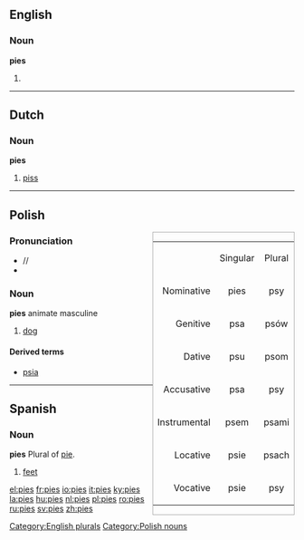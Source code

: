 ==English==

===Noun===
'''pies'''

# {{plural of|[[pie]]}}

[[Category:English plurals]]
----

==Dutch==

===Noun===
'''pies'''

# {{slang}} [[piss]]

----

==Polish==
<div class="noprint" style="clear: right; border: solid #aaa 1px; float: right;">
{|border="1"

|-
| 
|align=center|Singular
|align=center|Plural

|-
|align=right|Nominative
!align=center|pies
!align=center|psy

|-
|align=right|Genitive
!align=center|psa
!align=center|psów

|-
|align=right|Dative
!align=center|psu
!align=center|psom

|-
|align=right|Accusative
!align=center|psa
!align=center|psy

|-
|align=right|Instrumental
!align=center|psem
!align=center|psami

|-
|align=right|Locative
!align=center|psie
!align=center|psach

|-
|align=right|Vocative
!align=center|psie
!align=center|psy

|}
</div>
===Pronunciation===
* /{{IPAchar|ˈpʲes}}/
* {{audio|Pl-pies.ogg|Audio}}

===Noun===
'''pies''' animate masculine

#[[dog]]

====Derived terms====
*[[psia]]

[[Category:Polish nouns]]

----

==Spanish==
===Noun===
'''pies''' {{m}} Plural of [[pie]].
<!--Do not add translations, synonyms, etc, here - put these at [[pie]]-->
#[[feet]]

[[el:pies]]
[[fr:pies]]
[[io:pies]]
[[it:pies]]
[[ky:pies]]
[[la:pies]]
[[hu:pies]]
[[nl:pies]]
[[pl:pies]]
[[ro:pies]]
[[ru:pies]]
[[sv:pies]]
[[zh:pies]]